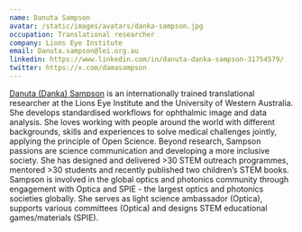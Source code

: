 ```yaml
---
name: Danuta Sampson
avatar: /static/images/avatars/danka-sampson.jpg
occupation: Translational researcher
company: Lions Eye Institute
email: Danuta.sampson@lei.org.au
linkedin: https://www.linkedin.com/in/danuta-danka-sampson-31754579/
twitter: https://x.com/damasampson
---
```


<a href="https://research-repository.uwa.edu.au/en/persons/danka-sampson">Danuta (Danka) Sampson</a> is an internationally trained translational researcher at the Lions Eye Institute and the University of Western Australia.
She develops standardised workflows for ophthalmic image and data analysis.
She loves working with people around the world with different backgrounds, skills and experiences to solve medical challenges jointly, applying the principle of Open Science.
Beyond research, Sampson passions are science communication and developing a more inclusive society.
She has designed and delivered >30 STEM outreach programmes, mentored >30 students and recently published two children’s STEM books.
Sampson is involved in the global optics and photonics community through engagement with Optica and SPIE - the largest optics and photonics societies globally.
She serves as light science ambassador (Optica), supports various committees (Optica) and designs STEM educational games/materials (SPIE).